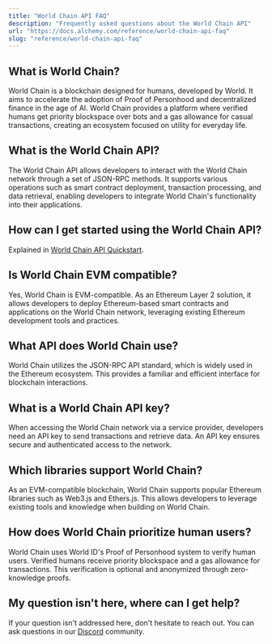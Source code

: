 ```yaml
---
title: "World Chain API FAQ"
description: "Frequently asked questions about the World Chain API"
url: "https://docs.alchemy.com/reference/world-chain-api-faq"
slug: "reference/world-chain-api-faq"
---
```



## What is World Chain?

World Chain is a blockchain designed for humans, developed by World. It aims to accelerate the adoption of Proof of Personhood and decentralized finance in the age of AI. World Chain provides a platform where verified humans get priority blockspace over bots and a gas allowance for casual transactions, creating an ecosystem focused on utility for everyday life.

## What is the World Chain API?

The World Chain API allows developers to interact with the World Chain network through a set of JSON-RPC methods. It supports various operations such as smart contract deployment, transaction processing, and data retrieval, enabling developers to integrate World Chain's functionality into their applications.

## How can I get started using the World Chain API?

Explained in [World Chain API Quickstart](/reference/worldchain-api-quickstart).

## Is World Chain EVM compatible?

Yes, World Chain is EVM-compatible. As an Ethereum Layer 2 solution, it allows developers to deploy Ethereum-based smart contracts and applications on the World Chain network, leveraging existing Ethereum development tools and practices.

## What API does World Chain use?

World Chain utilizes the JSON-RPC API standard, which is widely used in the Ethereum ecosystem. This provides a familiar and efficient interface for blockchain interactions.

## What is a World Chain API key?

When accessing the World Chain network via a service provider, developers need an API key to send transactions and retrieve data. An API key ensures secure and authenticated access to the network.

## Which libraries support World Chain?

As an EVM-compatible blockchain, World Chain supports popular Ethereum libraries such as Web3.js and Ethers.js. This allows developers to leverage existing tools and knowledge when building on World Chain.

## How does World Chain prioritize human users?

World Chain uses World ID's Proof of Personhood system to verify human users. Verified humans receive priority blockspace and a gas allowance for transactions. This verification is optional and anonymized through zero-knowledge proofs.

## My question isn't here, where can I get help?

If your question isn't addressed here, don't hesitate to reach out. You can ask questions in our [Discord](https://alchemy.com/discord) community.

